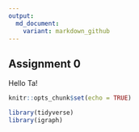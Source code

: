```yaml
---
output:
  md_document:
    variant: markdown_github
---
```

## Assignment 0

Hello Ta!

```r
knitr::opts_chunk$set(echo = TRUE)
```

```r
library(tidyverse)
library(igraph)
```
